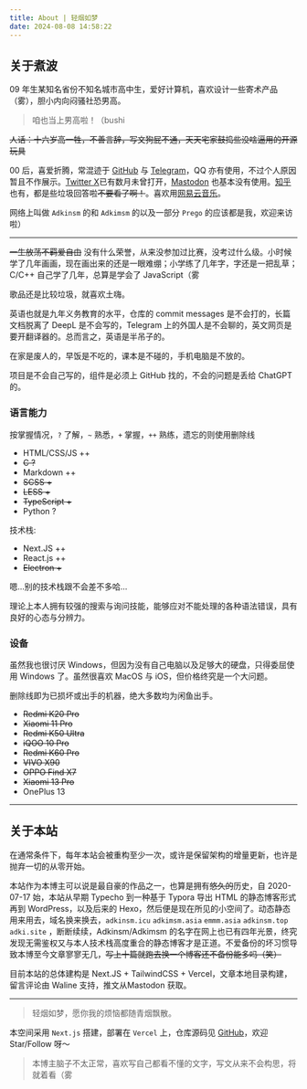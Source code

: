---
title: About | 轻烟如梦
date: 2024-08-08 14:58:22
---

## 关于煮波

09 年生某知名省份不知名城市高中生，爱好计算机，喜欢设计一些寄术产品（雾），胆小内向闷骚社恐男高。

> 咱也当上男高啦！（bushi

~~人话：十六岁高一牲，不善言辞，写文狗屁不通，天天宅家鼓捣些没啥逼用的开源玩具~~

00 后，喜爱折腾，常混迹于 [GitHub](https://github.com/adkimsm) 与 [Telegram](https://t.me/adkimsm)，QQ 亦有使用，不过个人原因暂且不作展示。[Twitter X](https://twitter.com/adkimsm)已有数月未曾打开，[Mastodon](https://o3o.ca/@prego) 也基本没有使用。[知乎](https://www.zhihu.com/people/adkinsm)也有，都是些垃圾回答啦~~不要看了啊！~~。喜欢用[网易云音乐](https://music.163.com/#/user/home?id=3919658534)。

网络上叫做 `Adkinsm` 的和 `Adkimsm` 的以及一部分 `Prego` 的应该都是我，欢迎来访啦）

***

~~一生放荡不羁爱自由~~ 没有什么荣誉，从来没参加过比赛，没考过什么级。小时候学了几年画画，现在画出来的还是一眼难绷；小学练了几年字，字还是一把乱草；C/C++ 自己学了几年，总算是学会了 JavaScript（雾

歌品还是比较垃圾，就喜欢土嗨。

英语也就是九年义务教育的水平，仓库的 commit messages 是不会打的，长篇文档脱离了 DeepL 是不会写的，Telegram 上的外国人是不会聊的，英文网页是要开翻译器的。总而言之，英语是半吊子的。

在家是废人的，早饭是不吃的，课本是不碰的，手机电脑是不放的。

项目是不会自己写的，组件是必须上 GitHub 找的，不会的问题是丢给 ChatGPT 的。

### 语言能力

按掌握情况，`?` 了解，`~` 熟悉，`+` 掌握，`++` 熟练，遗忘的则使用删除线

*   HTML/CSS/JS ++
*   ~~C ?~~
*   &#x20;Markdown ++
*   ~~SCSS +~~
*   ~~LESS +~~
*   ~~TypeScript +~~
*   Python ?

技术栈:

*   Next.JS ++
*   React.js ++
*   ~~Electron +~~

嗯…别的技术栈跟不会差不多哈…

理论上本人拥有较强的搜索与询问技能，能够应对不能处理的各种语法错误，具有良好的心态与分辨力。

### 设备

虽然我也很讨厌 Windows，但因为没有自己电脑以及足够大的硬盘，只得委屈使用 Windows 了。虽然很喜欢 MacOS 与 iOS，但价格终究是一个大问题。

删除线即为已损坏或出手的机器，绝大多数均为闲鱼出手。

*   ~~Redmi K20 Pro~~
*   ~~Xiaomi 11 Pro~~
*   ~~Redmi K50 Ultra~~
*   ~~iQOO 10 Pro~~
*   ~~Redmi K60 Pro~~
*   ~~VIVO X90~~
*   ~~OPPO Find X7~~
*   ~~Xiaomi 13 Pro~~
*   OnePlus 13

***

## 关于本站

在通常条件下，每年本站会被重构至少一次，或许是保留架构的增量更新，也许是抛弃一切的从零开始。

本站作为本博主可以说是最自豪的作品之一，也算是拥有~~悠久的~~历史，自 2020-07-17 始，本站从早期 Typecho 到一种基于 Typora 导出 HTML 的静态博客形式再到 WordPress，以及后来的 Hexo，然后便是现在所见的小空间了。动态静态用来用去，域名换来换去，`adkinsm.icu` `adkimsm.asia` `emmm.asia` `adkinsm.top` `adki.site` ，断断续续，Adkinsm/Adkimsm 的名字在网上也已有四年光景，终究发现无需鉴权又与本人技术栈高度重合的静态博客才是正道。不爱备份的坏习惯导致本博至今文章寥寥无几，~~写上十篇就跑去换一个博客还不备份能多吗（笑）~~

目前本站的总体建构是 Next.JS + TailwindCSS + Vercel，文章本地目录构建，留言评论由 Waline 支持，推文从Mastodon 获取。

***

> 轻烟如梦，愿你我的烦恼都随青烟飘散。

本空间采用 `Next.js` 搭建，部署在 `Vercel` 上，仓库源码见 [GitHub](https://github.com/adkinsmpage/www.adki.site)，欢迎 Star/Follow 呀～

> 本博主脑子不太正常，喜欢写自己都看不懂的文字，写文从来不会构思，将就着看（雾
